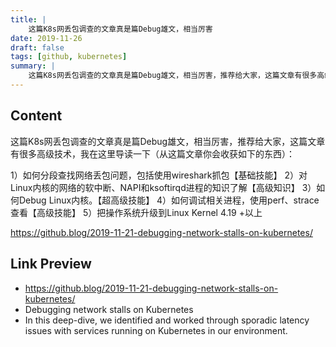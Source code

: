 ```yaml
---
title: |
    这篇K8s网丢包调查的文章真是篇Debug雄文，相当厉害
date: 2019-11-26
draft: false
tags: [github, kubernetes]
summary: |
    这篇K8s网丢包调查的文章真是篇Debug雄文，相当厉害，推荐给大家，这篇文章有很多高级技术，我在这里导读一下（从这篇文章你会收获如下的东西）
---
```


## Content

这篇K8s网丢包调查的文章真是篇Debug雄文，相当厉害，推荐给大家，这篇文章有很多高级技术，我在这里导读一下（从这篇文章你会收获如下的东西）：

1）如何分段查找网络丢包问题，包括使用wireshark抓包【基础技能】
2）对Linux内核的网络的软中断、NAPI和ksoftirqd进程的知识了解【高级知识】
3）如何Debug  Linux内核。【超高级技能】
4）如何调试相关进程，使用perf、strace查看【高级技能】
5）把操作系统升级到Linux Kernel 4.19 +以上 

https://github.blog/2019-11-21-debugging-network-stalls-on-kubernetes/

## Link Preview

- https://github.blog/2019-11-21-debugging-network-stalls-on-kubernetes/
- Debugging network stalls on Kubernetes
- In this deep-dive, we identified and worked through sporadic latency issues with services running on Kubernetes in our environment.
